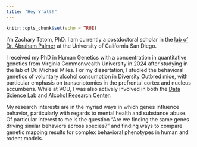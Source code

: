 ```yaml
---
title: "Hey Y'all!"
---
```


```r
knitr::opts_chunk$set(echo = TRUE)
```

I'm Zachary Tatom, PhD. I am currently a postdoctoral scholar in the [lab of Dr. Abraham Palmer](https://palmerlab.org/) at the University of California San Diego.

I received my PhD in Human Genetics with a concentration in quantitative genetics from Virginia Commonwealth University in 2024 after studying in the lab of Dr. Michael Miles. For my dissertation, I studied the behavioral genetics of voluntary alcohol consumption in Diversity Outbred mice, with particular emphasis on transcriptomics in the prefrontal cortex and nucleus accumbens. While at VCU, I was also actively involved in both the [Data Science Lab](https://research.vcu.edu/training/data-science-lab/) and [Alcohol Research Center](https://arc.vcu.edu/).

My research interests are in the myriad ways in which genes influence behavior, particularly with regards to mental health and substance abuse. Of particular interest to me is the question "Are we finding the same genes driving similar behaviors across species?" and finding ways to compare genetic mapping results for complex behavioral phenotypes in human and rodent models.